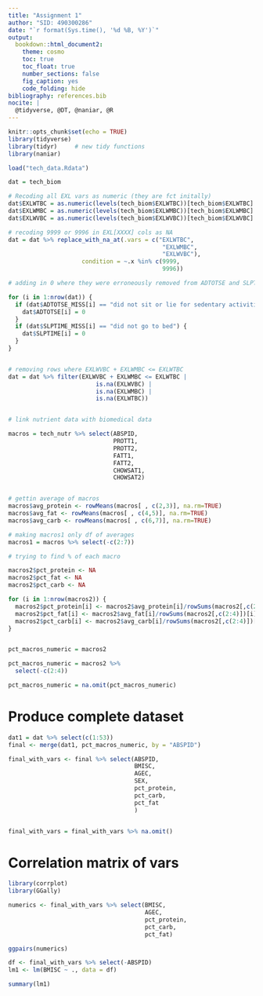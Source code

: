 ```yaml
---
title: "Assignment 1"
author: "SID: 490300286"
date: "`r format(Sys.time(), '%d %B, %Y')`"
output: 
  bookdown::html_document2: 
    theme: cosmo
    toc: true
    toc_float: true
    number_sections: false
    fig_caption: yes
    code_folding: hide
bibliography: references.bib  
nocite: | 
  @tidyverse, @DT, @naniar, @R
---
```


```r
knitr::opts_chunk$set(echo = TRUE)
library(tidyverse)
library(tidyr)     # new tidy functions
library(naniar)

load("tech_data.Rdata")
```

```r
dat = tech_biom

# Recoding all EXL vars as numeric (they are fct initally)
dat$EXLWTBC = as.numeric(levels(tech_biom$EXLWTBC))[tech_biom$EXLWTBC] 
dat$EXLWMBC = as.numeric(levels(tech_biom$EXLWMBC))[tech_biom$EXLWMBC]
dat$EXLWVBC = as.numeric(levels(tech_biom$EXLWVBC))[tech_biom$EXLWVBC]

# recoding 9999 or 9996 in EXL[XXXX] cols as NA
dat = dat %>% replace_with_na_at(.vars = c("EXLWTBC",
                                            "EXLWMBC",
                                            "EXLWVBC"),
                     condition = ~.x %in% c(9999,
                                            9996))

# adding in 0 where they were erroneously removed from ADTOTSE and SLPTIME vars

for (i in 1:nrow(dat)) {
  if (dat$ADTOTSE_MISS[i] == "did not sit or lie for sedentary activities in the last week") {
    dat$ADTOTSE[i] = 0
  }
  if (dat$SLPTIME_MISS[i] == "did not go to bed") {
    dat$SLPTIME[i] = 0
  }
}


# removing rows where EXLWVBC + EXLWMBC <= EXLWTBC
dat = dat %>% filter(EXLWVBC + EXLWMBC <= EXLWTBC |
                         is.na(EXLWVBC) | 
                         is.na(EXLWMBC) |
                         is.na(EXLWTBC))


# link nutrient data with biomedical data

macros = tech_nutr %>% select(ABSPID,
                              PROTT1,
                              PROTT2,
                              FATT1,
                              FATT2,
                              CHOWSAT1,
                              CHOWSAT2)


# gettin average of macros
macros$avg_protein <- rowMeans(macros[ , c(2,3)], na.rm=TRUE)
macros$avg_fat <- rowMeans(macros[ , c(4,5)], na.rm=TRUE)
macros$avg_carb <- rowMeans(macros[ , c(6,7)], na.rm=TRUE)

# making macros1 only df of averages
macros1 = macros %>% select(-c(2:7))

# trying to find % of each macro

macros2$pct_protein <- NA
macros2$pct_fat <- NA
macros2$pct_carb <- NA

for (i in 1:nrow(macros2)) {
  macros2$pct_protein[i] <- macros2$avg_protein[i]/rowSums(macros2[,c(2:4)])[i]
  macros2$pct_fat[i] <- macros2$avg_fat[i]/rowSums(macros2[,c(2:4)])[i]
  macros2$pct_carb[i] <- macros2$avg_carb[i]/rowSums(macros2[,c(2:4)])[i]
}


pct_macros_numeric = macros2

pct_macros_numeric = macros2 %>% 
  select(-c(2:4))

pct_macros_numeric = na.omit(pct_macros_numeric)


```

# Produce complete dataset

```r
dat1 = dat %>% select(c(1:53))
final <- merge(dat1, pct_macros_numeric, by = "ABSPID")

final_with_vars <- final %>% select(ABSPID,
                                    BMISC,
                                    AGEC,
                                    SEX,
                                    pct_protein,
                                    pct_carb,
                                    pct_fat
                                    )


final_with_vars = final_with_vars %>% na.omit()
```


# Correlation matrix of vars

```r
library(corrplot)
library(GGally)

numerics <- final_with_vars %>% select(BMISC,
                                       AGEC,
                                       pct_protein,
                                       pct_carb,
                                       pct_fat)

ggpairs(numerics)
```



```r
df <- final_with_vars %>% select(-ABSPID)
lm1 <- lm(BMISC ~ ., data = df)

summary(lm1)
```





